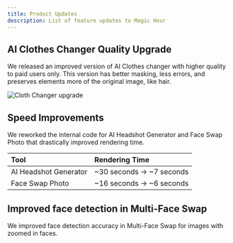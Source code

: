 ```yaml
---
title: Product Updates
description: List of feature updates to Magic Hour
---
```


<Update label="2025-03-07">

## AI Clothes Changer Quality Upgrade

We released an improved version of AI Clothes changer with higher quality to paid users only. This version has better masking, less errors, and preserves elements more of the original image, like hair.

![Cloth Changer upgrade](./images/2025-03-07/clothes-changer-upgrade.png)

</Update>

<Update label="2025-03-05">

## Speed Improvements

We reworked the internal code for AI Headshot Generator and Face Swap Photo that drastically improved rendering time.

| Tool                  | Rendering Time            |
| :-------------------- | :------------------------ |
| AI Headshot Generator | ~30 seconds -> ~7 seconds |
| Face Swap Photo       | ~16 seconds -> ~6 seconds |

</Update>

<Update label="2025-03-03">

## Improved face detection in Multi-Face Swap

We improved face detection accuracy in Multi-Face Swap for images with zoomed in faces.

</Update>
